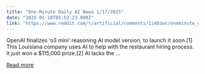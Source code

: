 ```yaml
---
title: "One-Minute Daily AI News 1/17/2025"
date: "2025-01-18T05:53:23.000Z"
link: "https://www.reddit.com/r/artificial/comments/1i40zwx/oneminute_daily_ai_news_1172025/"
---
```


OpenAI finalizes ‘o3 mini’ reasoning AI model version, to launch it soon.[1]
 This Louisiana company uses AI to help with the restaurant hiring process. It just won a $115,000 prize.[2]
 AI lacks the ...

[Read more](https://www.reddit.com/r/artificial/comments/1i40zwx/oneminute_daily_ai_news_1172025/)
